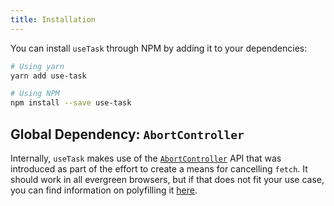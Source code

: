 ```yaml
---
title: Installation
---
```


You can install `useTask` through NPM by adding it to your dependencies:

```bash
# Using yarn
yarn add use-task

# Using NPM
npm install --save use-task
```

## Global Dependency: `AbortController`

Internally, `useTask` makes use of the [`AbortController`][abort-controller] API that was introduced as part of the effort to create a means for cancelling `fetch`. It should work in all evergreen browsers, but if that does not fit your use case, you can find information on polyfilling it [here][abort-controller-polyfill].

[abort-controller]: https://developer.mozilla.org/en-US/docs/Web/API/AbortController
[abort-controller-polyfill]: https://github.com/mysticatea/abort-controller
